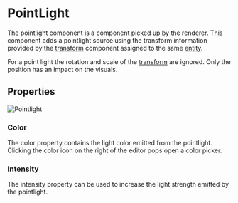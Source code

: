 # PointLight

The pointlight component is a component picked up by the renderer.
This component adds a pointlight source using the transform information provided by the [transform](transform) component assigned to the same [entity](../entity).

For a point light the rotation and scale of the [transform](transform) are ignored. Only the position has an impact on the visuals.

## Properties

![Pointlight](../media/img/components/pointlight.PNG)

### Color

The color property contains the light color emitted from the pointlight.
Clicking the color icon on the right of the editor pops open a color picker.

### Intensity

The intensity property can be used to increase the light strength emitted by the pointlight.